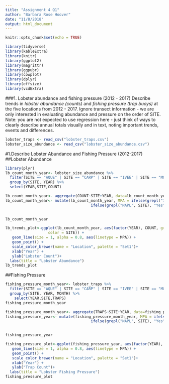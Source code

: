 ```yaml
---
title: "Assignment 4 Q1"
author: "Barbara Rose Hoover"
date: "11/8/2018"
output: html_document
---
```


```r
knitr::opts_chunk$set(echo = TRUE)
```


```r
library(tidyverse)
library(kableExtra) 
library(knitr)
library(ggplot2)
library(magrittr)
library(ggpubr)
library(cowplot)
library(dplyr)
library(effsize) 
library(vcdExtra)
```


###1.	Lobster abundance and fishing pressure (2012 - 2017)
Describe trends in *lobster abundance (counts)* and *fishing pressure (trap buoys)* at the five locations from 2012 - 2017. Ignore transect information - we are only interested in evaluating abundance and pressure on the order of SITE. Note: you are not expected to use regression here - just think of ways to clearly describe annual totals visually and in text, noting important trends, events and differences.

```r


lobster_traps <- read_csv("lobster_traps.csv")
lobster_size_abundance <- read_csv("lobster_size_abundance.csv")
```

#1.Describe Lobster Abundance and Fishing Pressure (2012-2017)
##Lobster Abundance
```r
library(plyr)
lb_count_month_year<- lobster_size_abundance %>%
  filter(SITE == "AQUE" | SITE == "CARP" | SITE == "IVEE" | SITE == "MOHK" | SITE == "NAPL") %>%
  group_by(SITE, YEAR) %>%
  select(YEAR,SITE,COUNT) 

lb_count_month_year<- aggregate(COUNT~SITE+YEAR, data=lb_count_month_year, sum)
lb_count_month_year<- mutate(lb_count_month_year, MPA = ifelse(grepl("IVEE", SITE), "Yes",
                                      ifelse(grepl("NAPL", SITE), "Yes", "No"))) 
 

lb_count_month_year

```

```r
lb_trends_plot<-ggplot(lb_count_month_year, aes(factor(YEAR), COUNT, group = SITE, 
                   color = SITE)) + 
   geom_line(size = 1, alpha = 0.8, aes(linetype = MPA)) +
   geom_point() +
   scale_color_brewer(name = "Location", palette = "Set1")+
   xlab("Year") + 
   ylab("Lobster Count")+
  labs(title = "Lobster Abundance")
lb_trends_plot
```

##Fishing Pressure
```r
fishing_pressure_month_year<- lobster_traps %>%
  filter(SITE == "AQUE" | SITE == "CARP" | SITE == "IVEE" | SITE == "MOHK" | SITE == "NAPL") %>%
  group_by(SITE, YEAR, MONTH) %>%
    select(YEAR,SITE,TRAPS)
fishing_pressure_month_year

fishing_pressure_month_year<- aggregate(TRAPS~SITE+YEAR, data=fishing_pressure_month_year, sum)
fishing_pressure_year<- mutate(fishing_pressure_month_year, MPA = ifelse(grepl("IVEE", SITE), "Yes",
                                      ifelse(grepl("NAPL", SITE), "Yes", "No"))) 
 

fishing_pressure_year

```


```r
fishing_pressure_plot<-ggplot(fishing_pressure_year, aes(factor(YEAR), TRAPS, group = SITE, color = SITE)) + 
   geom_line(size = 1, alpha = 0.8, aes(linetype = MPA)) +
   geom_point() +
   scale_color_brewer(name = "Location", palette = "Set1")+
   xlab("Year") + 
   ylab("Trap Count")+
  labs(title = "Lobster Fishing Pressure")
fishing_pressure_plot
```
